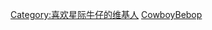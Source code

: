 {{Userbox
  |border-c = #de0000
  |border-s = 1
  |id-c     = #ffffff
  |id-s     = 9
  |id-fc    = #ff0000
  |id-lh    = 0.9em
  |info-c   = #ffe9e9
  |info-s   = 8.5
  |info-lh  = 1.1em
  |info-fc  = #de0000
  |id       = ト<br>マ<br>ト<br>Ⅱ
  |info     = 這個用戶擁有'''[[星際牛仔|<span style="color:#ff0000">番茄电脑二号</span>]]'''，在宇宙时每日22点6分84秒時和爱德华·王·侯·皮皮鲁·提布鲁斯基四世交接班。
}}
<includeonly>[[Category:喜欢星际牛仔的维基人]]</includeonly><noinclude>
[[Category:動畫用戶框模板|CowboyBebop]]
</noinclude>